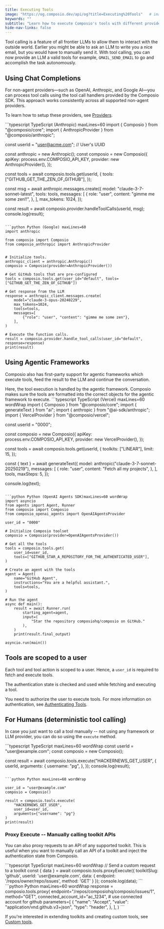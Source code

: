 ```yaml
---
title: Executing Tools
image: "https://og.composio.dev/api/og?title=Executing%20Tools"   # image for socials
keywords: ""
subtitle: "Learn how to execute Composio's tools with different providers and frameworks"
hide-nav-links: false
---
```


Tool calling is a feature of all frontier LLMs to allow them to interact with the outside world. Earlier you might be able to ask an LLM to write you a nice email, but you would have to manually send it. With tool calling, you can now provide an LLM a valid tools for example, `GMAIL_SEND_EMAIL` to go and accomplish the task autonomously.

## Using Chat Completions
For non-agent providers—such as OpenAI, Anthropic, and Google AI—you can process tool calls using the tool call handlers provided by the Composio SDK.
This approach works consistently across all supported non-agent providers.

To learn how to setup these providers, see [Providers](/providers).

<CodeGroup>
```typescript TypeScript (Anthropic) maxLines=60
import { Composio } from "@composio/core";
import { AnthropicProvider } from "@composio/anthropic";

const userId = "user@acme.com"; // User's UUID

const anthropic = new Anthropic();
const composio = new Composio({
  apiKey: process.env.COMPOSIO_API_KEY,
  provider: new AnthropicProvider(),
});

const tools = await composio.tools.get(userId, {
  tools: ["GITHUB_GET_THE_ZEN_OF_GITHUB"],
});

const msg = await anthropic.messages.create({
  model: "claude-3-7-sonnet-latest",
  tools: tools,
  messages: [
    {
      role: "user",
      content: "gimme me some zen!!",
    },
  ],
  max_tokens: 1024,
});


const result = await composio.provider.handleToolCalls(userId, msg);
console.log(result);
```

```python Python (Google) maxLines=60
import anthropic

from composio import Composio
from composio_anthropic import AnthropicProvider


# Initialize tools.
anthropic_client = anthropic.Anthropic()
composio = Composio(provider=AnthropicProvider())

# Get GitHub tools that are pre-configured
tools = composio.tools.get(user_id="default", tools=["GITHUB_GET_THE_ZEN_OF_GITHUB"])

# Get response from the LLM
response = anthropic_client.messages.create(
    model="claude-3-opus-20240229",
    max_tokens=1024,
    tools=tools,
    messages=[
        {"role": "user", "content": "gimme me some zen"},
    ],
)

# Execute the function calls.
result = composio.provider.handle_tool_calls(user_id="default", response=response)
print(result)
```
</CodeGroup>


## Using Agentic Frameworks
Composio also has first-party support for agentic frameworks which execute tools, feed the result to the LLM and continue the conversation.


<Tip icon="info">
Here, the tool execution is handled by the agentic framework. Composio makes sure the tools are formatted into the correct objects for the agentic framework to execute.
</Tip>

<CodeGroup>
```typescript TypeScript (Vercel) maxLines=60 wordWrap
import { Composio } from "@composio/core";
import { generateText } from "ai";
import { anthropic } from "@ai-sdk/anthropic";
import { VercelProvider } from "@composio/vercel";

const userId = "0000";

const composio = new Composio({
  apiKey: process.env.COMPOSIO_API_KEY,
  provider: new VercelProvider(),
});

const tools = await composio.tools.get(userId, {
    toolkits: ["LINEAR"],
    limit: 15,
});

const { text } = await generateText({
  model: anthropic("claude-3-7-sonnet-20250219"),
  messages: [
    {
      role: "user",
      content:
        "Fetch all my projects",
    },
  ],
  tools,
  maxSteps: 5,
});

console.log(text);
```

```python Python (OpenAI Agents SDK)maxLines=60 wordWrap
import asyncio
from agents import Agent, Runner
from composio import Composio
from composio_openai_agents import OpenAIAgentsProvider

user_id = "0000"

# Initialize Composio toolset
composio = Composio(provider=OpenAIAgentsProvider())

# Get all the tools
tools = composio.tools.get(
    user_id=user_id,
    tools=["GITHUB_STAR_A_REPOSITORY_FOR_THE_AUTHENTICATED_USER"],
)

# Create an agent with the tools
agent = Agent(
    name="GitHub Agent",
    instructions="You are a helpful assistant.",
    tools=tools,
)

# Run the agent
async def main():
    result = await Runner.run(
        starting_agent=agent,
        input=(
            "Star the repository composiohq/composio on GitHub."
        ),
    )
    print(result.final_output)

asyncio.run(main())
```
</CodeGroup>

## Tools are scoped to a user
Each tool and tool action is scoped to a user. Hence, a `user_id` is required to fetch and execute tools.

The authentication state is checked and used while fetching and executing a tool.

You need to authorize the user to execute tools.
For more information on authentication, see [Authenticating Tools](./authenticating-tools). 

## For Humans (deterministic tool calling)
In case you just want to call a tool manually -- not using any framework or LLM provider, you can do so using the `execute` method.

<CodeGroup>
```typescript TypeScript maxLines=60 wordWrap
const userId = "user@example.com";
const composio = new Composio();

const result = await composio.tools.execute("HACKERNEWS_GET_USER", {
  userId,
  arguments: {
    username: "pg",
  },
});
console.log(result);
```

```python Python maxLines=60 wordWrap

user_id = "user@example.com"
composio = Composio()

result = composio.tools.execute(
    "HACKERNEWS_GET_USER",
    user_id=user_id,
    arguments={"username": "pg"}
)
print(result)
```
</CodeGroup> 

### Proxy Execute -- Manually calling toolkit APIs
You can also proxy requests to an API of any supported toolkit. This is useful when you want to manually call an API of a toolkit and inject the authentication state from Composio.

<CodeGroup>
```typescript TypeScript maxLines=60 wordWrap
// Send a custom request to a toolkit
const { data } = await composio.tools.proxyExecute({
  toolkitSlug: 'github',
  userId: 'user@example.com',
  data: {
    endpoint: '/repos/owner/repo/issues',
    method: 'GET'
  }
});
console.log(data);
```
```python Python maxLines=60 wordWrap
response = composio.tools.proxy(
    endpoint="/repos/composiohq/composio/issues/1",
    method="GET",
    connected_account_id="ac_1234",  # use connected account for github
    parameters=[
        {
            "name": "Accept",
            "value": "application/vnd.github.v3+json",
            "type": "header",
        },
    ],
)
```
</CodeGroup>

If you're interested in extending toolkits and creating custom tools, see [Custom tools](/docs/custom-tools).